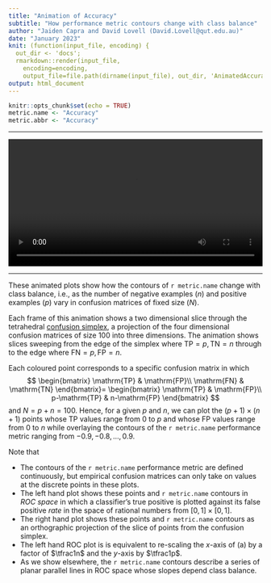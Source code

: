 ```yaml
---
title: "Animation of Accuracy"
subtitle: "How performance metric contours change with class balance"
author: "Jaiden Capra and David Lovell (David.Lovell@qut.edu.au)"
date: "January 2023"
knit: (function(input_file, encoding) {
  out_dir <- 'docs';
  rmarkdown::render(input_file,
    encoding=encoding,
    output_file=file.path(dirname(input_file), out_dir, 'AnimatedAccuracy.html'))})
output: html_document
---
```


```r
knitr::opts_chunk$set(echo = TRUE)
metric.name <- "Accuracy"
metric.abbr <- "Accuracy"
```

---

![](docs/images/Accuracy-1.m4v){width=100%}

---

These animated plots show how the contours of `r metric.name` change with class balance, i.e., as the number of negative examples ($n$) and positive examples ($p$) vary in confusion matrices of fixed size ($N$). 

Each frame of this animation shows a two dimensional slice through the tetrahedral [confusion simplex](https://bit.ly/see-confusion-simplex), a projection of the four dimensional confusion matrices of size $100$ into three dimensions. The animation shows slices sweeping from the edge of the simplex where $\mathrm{TP}=p, \mathrm{TN}=n$ through to the edge where $\mathrm{FN}=p, \mathrm{FP}=n$.

Each coloured point corresponds to a specific confusion matrix in which 
$$
\begin{bmatrix}
\mathrm{TP} & \mathrm{FP}\\
\mathrm{FN} & \mathrm{TN}
\end{bmatrix}=
\begin{bmatrix}
\mathrm{TP} & \mathrm{FP}\\
p-\mathrm{TP} & n-\mathrm{FP}
\end{bmatrix}
$$
and $N=p+n=100$. Hence, for a given $p$ and $n$, we can plot the $(p+1)\times(n+1)$ points
whose $\mathrm{TP}$ values range from $0$ to $p$ and
whose $\mathrm{FP}$ values range from $0$ to $n$ while overlaying the contours of the `r metric.name` performance metric ranging from $-0.9, -0.8, \dots, 0.9$.

Note that

* The contours of the `r metric.name` performance metric are defined continuously, but empirical confusion matrices can only take on values at the discrete points in these plots.
* The left hand plot shows these points and `r metric.name` contours in _ROC space_ in which  a classifier's true positive \textit{rate} is plotted against its false positive _rate_ in the space of rational numbers from $[0,1]\times[0,1]$.
* The right hand plot shows these points and `r metric.name` contours as an orthographic projection of the slice of points from the confusion simplex.
* The left hand ROC plot is is equivalent to re-scaling the $x$-axis of (a) by a factor of $\tfrac1n$ and the $y$-axis by $\tfrac1p$.
* As we show elsewhere, the `r metric.name` contours describe a series of planar parallel lines in ROC space whose slopes depend class balance.
